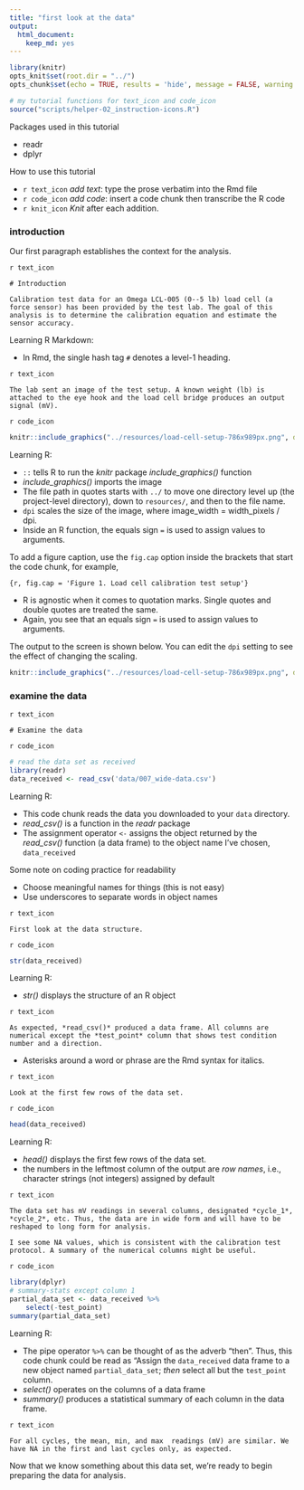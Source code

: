 ```yaml
---
title: "first look at the data"
output:
  html_document:
    keep_md: yes
---
```


```r
library(knitr)
opts_knit$set(root.dir = "../")
opts_chunk$set(echo = TRUE, results = 'hide', message = FALSE, warning = FALSE)
```

```r
# my tutorial functions for text_icon and code_icon
source("scripts/helper-02_instruction-icons.R")
```

Packages used in this tutorial 

- readr 
- dplyr 

How to use this tutorial 

- `r text_icon` *add text*: type the prose verbatim into the Rmd file 
- `r code_icon` *add code*: insert a code chunk then transcribe the R code 
- `r knit_icon` *Knit* after each addition. 


### introduction  

Our first paragraph establishes the context for the analysis.

`r text_icon` 

```
# Introduction

Calibration test data for an Omega LCL-005 (0--5 lb) load cell (a force sensor) has been provided by the test lab. The goal of this analysis is to determine the calibration equation and estimate the sensor accuracy. 
```
Learning R Markdown:

- In Rmd, the single hash tag `#` denotes a level-1 heading. 

`r text_icon`

```
The lab sent an image of the test setup. A known weight (lb) is attached to the eye hook and the load cell bridge produces an output signal (mV).
```

`r code_icon`

```r
knitr::include_graphics("../resources/load-cell-setup-786x989px.png", dpi = 200)
```

Learning R:

- `::` tells R to run the *knitr* package  *include_graphics()* function  
- *include_graphics()* imports the image 
- The file path in quotes starts with `../` to move one directory level up (the project-level directory), down to `resources/`, and then to the file name.
- `dpi` scales the size of the image, where image\_width = width\_pixels / dpi. 
- Inside an R function, the equals sign `=`  is used to assign values to arguments. 

To add a figure caption, use the `fig.cap` option inside the brackets that start the code chunk, for example, 

<pre><code>{r, fig.cap = 'Figure 1. Load cell calibration test setup'}
</code></pre>

- R is agnostic when it comes to quotation marks. Single quotes and double quotes are treated the same. 
- Again, you see that an equals sign `=`  is used to assign values to arguments. 

The output to the screen is shown below. You can edit the `dpi` setting to see the effect of changing the scaling. 




```r
knitr::include_graphics("../resources/load-cell-setup-786x989px.png", dpi = 200)
```


### examine the data 

`r text_icon` 

```
# Examine the data 
```

 `r code_icon` 
 
```r
# read the data set as received
library(readr)
data_received <- read_csv('data/007_wide-data.csv')
```

Learning R:

- This code chunk reads the data you downloaded to your `data` directory. 
- *read_csv()* is a function in the *readr* package
- The assignment operator `<-` assigns the object returned by the *read_csv()* function (a data frame) to the object name I've chosen, `data_received`

Some note on coding practice for readability

- Choose meaningful names for things (this is not easy)
- Use underscores to separate words in object names



`r text_icon`  

```
First look at the data structure.
```

`r code_icon` 

```r
str(data_received)
```

Learning R: 

- *str()* displays the structure of an R object 

`r text_icon` 

```
As expected, *read_csv()* produced a data frame. All columns are numerical except the *test_point* column that shows test condition number and a direction.
```
- Asterisks around a word or phrase are the Rmd syntax for italics.

`r text_icon`  

```
Look at the first few rows of the data set. 
```

`r code_icon` 

```r
head(data_received)
```

Learning R:
 
- *head()* displays the first few rows of the data set. 
- the numbers in the leftmost column of the output are *row names*, i.e.,  character strings (not integers) assigned by default


`r text_icon` 

```
The data set has mV readings in several columns, designated *cycle_1*, *cycle_2*, etc. Thus, the data are in wide form and will have to be reshaped to long form for analysis. 

I see some NA values, which is consistent with the calibration test protocol. A summary of the numerical columns might be useful.
```

`r code_icon`  

```r
library(dplyr)
# summary-stats except column 1
partial_data_set <- data_received %>%
	select(-test_point)
summary(partial_data_set)
```

Learning R:

- The pipe operator `%>%` can be thought of as the adverb "then". Thus, this code chunk could be read as "Assign the `data_received` data frame to a new object named `partial_data_set`; *then* select all but the `test_point` column.  
- *select()* operates on the columns of a data frame 
- *summary()* produces a statistical summary of each column in the data frame. 
 
`r text_icon`
 
```
For all cycles, the mean, min, and max  readings (mV) are similar. We have NA in the first and last cycles only, as expected.  
```

Now that we know something about this data set, we're ready to begin preparing the data for analysis. 





<br><br><br>
